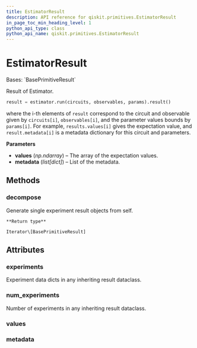 ```yaml
---
title: EstimatorResult
description: API reference for qiskit.primitives.EstimatorResult
in_page_toc_min_heading_level: 1
python_api_type: class
python_api_name: qiskit.primitives.EstimatorResult
---
```


# EstimatorResult

<Class id="qiskit.primitives.EstimatorResult" github="https://github.com/qiskit/qiskit/tree/stable/0.24/qiskit/primitives/base/estimator_result.py" signature="EstimatorResult(values, metadata)">
  Bases: `BasePrimitiveResult`

  Result of Estimator.

  ```python
  result = estimator.run(circuits, observables, params).result()
  ```

  where the i-th elements of `result` correspond to the circuit and observable given by `circuits[i]`, `observables[i]`, and the parameter values bounds by `params[i]`. For example, `results.values[i]` gives the expectation value, and `result.metadata[i]` is a metadata dictionary for this circuit and parameters.

  **Parameters**

  *   **values** (*np.ndarray*) – The array of the expectation values.
  *   **metadata** (*list\[dict]*) – List of the metadata.

  ## Methods

  <span id="qiskit-primitives-estimatorresult-decompose" />

  ### decompose

  <Function id="qiskit.primitives.EstimatorResult.decompose" signature="EstimatorResult.decompose()">
    Generate single experiment result objects from self.

    **Return type**

    Iterator\[BasePrimitiveResult]
  </Function>

  ## Attributes

  ### experiments

  <Attribute id="qiskit.primitives.EstimatorResult.experiments" name="experiments">
    Experiment data dicts in any inheriting result dataclass.
  </Attribute>

  ### num\_experiments

  <Attribute id="qiskit.primitives.EstimatorResult.num_experiments" name="num_experiments">
    Number of experiments in any inheriting result dataclass.
  </Attribute>

  ### values

  <Attribute id="qiskit.primitives.EstimatorResult.values" name="values" attributeTypeHint="np.ndarray[Any, np.dtype[np.float64]]" />

  ### metadata

  <Attribute id="qiskit.primitives.EstimatorResult.metadata" name="metadata" attributeTypeHint="list[dict[str, Any]]" />
</Class>

